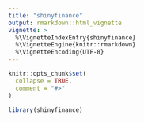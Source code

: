 ```yaml
---
title: "shinyfinance"
output: rmarkdown::html_vignette
vignette: >
  %\VignetteIndexEntry{shinyfinance}
  %\VignetteEngine{knitr::rmarkdown}
  %\VignetteEncoding{UTF-8}
---
```


```r
knitr::opts_chunk$set(
  collapse = TRUE,
  comment = "#>"
)
```

```r
library(shinyfinance)
```
